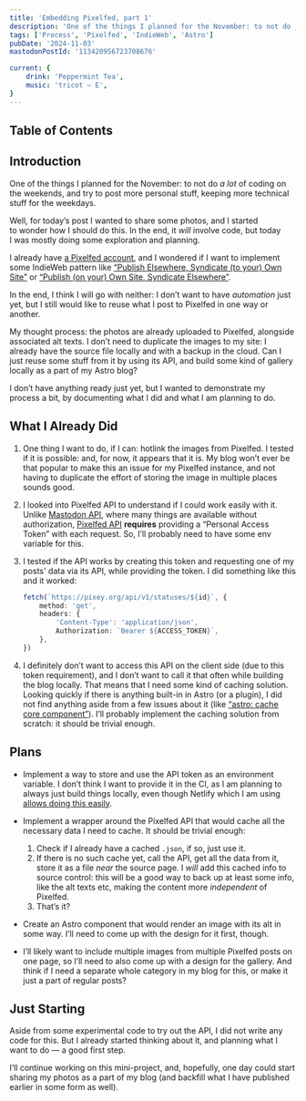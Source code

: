 ```yaml
---
title: 'Embedding Pixelfed, part 1'
description: 'One of the things I planned for the November: to not do _a lot_ of coding on the weekends, and try to post more personal stuff, keeping more technical stuff for the weekdays. Well, for today’s post I wanted to share some photos, and I started to wonder how I should do this. In the end, it _will_ involve code, but today I was mostly doing some exploration and planning.'
tags: ['Process', 'Pixelfed', 'IndieWeb', 'Astro']
pubDate: '2024-11-03'
mastodonPostId: '113420956723708676'

current: {
    drink: 'Peppermint Tea',
    music: 'tricot — E',
}
---
```


## Table of Contents

## Introduction

One of the things I planned for the November: to not do _a lot_ of coding on the weekends, and try to post more personal stuff, keeping more technical stuff for the weekdays.

Well, for today’s post I wanted to share some photos, and I started to wonder how I should do this. In the end, it _will_ involve code, but today I was mostly doing some exploration and planning.

I already have [a Pixelfed account](https://pixey.org/i/web/profile/546076540786363642), and I wondered if I want to implement some IndieWeb pattern like [“Publish Elsewhere, Syndicate (to your) Own Site”](https://indieweb.org/PESOS) or [“Publish (on your) Own Site, Syndicate Elsewhere”](https://indieweb.org/POSSE).

In the end, I think I will go with neither: I don’t want to have _automation_ just yet, but I still would like to reuse what I post to Pixelfed in one way or another.

My thought process: the photos are already uploaded to Pixelfed, alongside associated alt texts. I don’t need to duplicate the images to my site: I already have the source file locally and with a backup in the cloud. Can I just reuse some stuff from it by using its API, and build some kind of gallery locally as a part of my Astro blog?

I don’t have anything ready just yet, but I wanted to demonstrate my process a bit, by documenting what I did and what I am planning to do.

## What I Already Did

1. One thing I want to do, if I can: hotlink the images from Pixelfed. I tested if it is possible: and, for now, it appears that it is. My blog won’t ever be that popular to make this an issue for my Pixelfed instance, and not having to duplicate the effort of storing the image in multiple places sounds good.

2. I looked into Pixelfed API to understand if I could work easily with it. Unlike [Mastodon API](https://docs.joinmastodon.org/client/intro/), where many things are available without authorization, [Pixelfed API](https://beta-preview.pixelfed.io/) **requires** providing a “Personal Access Token” with each request. So, I’ll probably need to have some env variable for this.

3. I tested if the API works by creating this token and requesting one of my posts' data via its API, while providing the token. I did something like this and it worked:

    ```ts
    fetch(`https://pixey.org/api/v1/statuses/${id}`, {
        method: 'get',
        headers: {
            'Content-Type': 'application/json',
            Authorization: `Bearer ${ACCESS_TOKEN}`,
        },
    })
    ```

4. I definitely don’t want to access this API on the client side (due to this token requirement), and I don’t want to call it that often while building the blog locally. That means that I need some kind of caching solution. Looking quickly if there is anything built-in in Astro (or a plugin), I did not find anything aside from a few issues about it (like [“astro: cache core component”](https://github.com/withastro/roadmap/discussions/612)). I’ll probably implement the caching solution from scratch: it should be trivial enough.

## Plans

- Implement a way to store and use the API token as an environment variable. I don’t think I want to provide it in the CI, as I am planning to always just build things locally, even though Netlify which I am using [allows doing this easily](https://docs.netlify.com/configure-builds/environment-variables/).

- Implement a wrapper around the Pixelfed API that would cache all the necessary data I need to cache. It should be trivial enough:

    1. Check if I already have a cached `.json`, if so, just use it.
    2. If there is no such cache yet, call the API, get all the data from it, store it as a file _near_ the source page. I _will_ add this cached info to source control: this will be a good way to back up at least some info, like the alt texts etc, making the content more _independent_ of Pixelfed.
    3. That’s it?

- Create an Astro component that would render an image with its alt in some way. I’ll need to come up with the design for it first, though.

- I’ll likely want to include multiple images from multiple Pixelfed posts on one page, so I’ll need to also come up with a design for the gallery. And think if I need a separate whole category in my blog for this, or make it just a part of regular posts?

## Just Starting

Aside from some experimental code to try out the API, I did not write any code for this. But I already started thinking about it, and planning what I want to do — a good first step.

I’ll continue working on this mini-project, and, hopefully, one day could start sharing my photos as a part of my blog (and backfill what I have published earlier in some form as well).


